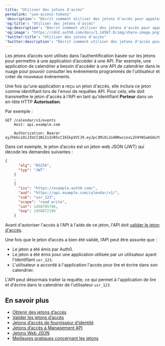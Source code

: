 ```yaml
---
title: "Utiliser des jetons d'accès"
permalink: "use-access-tokens"
'description': "Décrit comment utiliser des jetons d'accès pour appeler les API."
'og:title': "Utiliser des jetons d'accès"
'og:description': "Décrit comment utiliser des jetons d'accès pour appeler les API."
'og:image': "https://cdn2.auth0.com/docs/1.14567.0/img/share-image.png"
'twitter:title': "Utiliser des jetons d'accès"
'twitter:description': "Décrit comment utiliser des jetons d'accès pour appeler les API."
---
```


Les jetons d’accès sont utilisés dans l’authentification basée sur les jetons pour permettre à une application d’accéder à une API. Par exemple, une application de calendrier a besoin d'accéder à une API de calendrier dans le nuage pour pouvoir consulter les événements programmés de l'utilisateur et créer de nouveaux événements.

Une fois qu'une application a reçu un jeton d'accès, elle inclura ce jeton comme identifiant lors de l'envoi de requêtes API. Pour cela, elle doit transmettre le jeton d'accès à l'API en tant qu'identifiant **Porteur** dans un en-tête HTTP **Autorisation**.

Par exemple :

```http lines
GET /calendar/v1/events
    Host​: api.example.com
    
    Authorization: Bearer eyJhbGciOiJIUzI1NiIsInR5cCI6IkpXVCJ9.eyJpc3MiOiJodHRwczovL2V4YW1wbGUuYXV0aDAuY29tLyIsImF1ZCI6Imh0dHBzOi8vYXBpLmV4YW1wbGUuY29tL2NhbGFuZGFyL3YxLyIsInN1YiI6InVzcl8xMjMiLCJpYXQiOjE0NTg3ODU3OTYsImV4cCI6MTQ1ODg3MjE5Nn0.CA7eaHjIHz5NxeIJoFK9krqaeZrPLwmMmgI_XiQiIkQ
```

Dans cet exemple, le jeton d’accès est un jeton web JSON (<Tooltip href="/docs/fr-ca/glossary?term=json-web-token" tip="Jeton Web JSON (JWT)
Format standard de jeton d’ID (et souvent de jeton d’accès) utilisé pour représenter en toute sécurité des demandes entre deux parties." cta="Voir le glossaire">JWT</Tooltip>) qui décode les demandes suivantes :

```json lines
{
      "alg": "RS256",
      "typ": "JWT"
    }
    .
    {
      "iss": "https://example.auth0.com/",
      "aud": "https://api.example.com/calendar/v1/",
      "sub": "usr_123",
      "scope": "read write",
      "iat": 1458785796,
      "exp": 1458872196
    }
```

Avant d'autoriser l'accès à l'API à l'aide de ce jeton, l'API doit [valider le jeton d'accès](/docs/fr-ca/secure/tokens/access-tokens/validate-access-tokens).

Une fois que le jeton d’accès a bien été validé, l’API peut être assurée que :

* Le jeton a été émis par Auth0.
* Le jeton a été émis pour une application utilisée par un utilisateur ayant l'identifiant `usr_123`.
* L'utilisateur a accordé à l'application l'accès pour lire et écrire dans son calendrier.

L'API peut désormais traiter la requête, ce qui permet à l'application de lire et d'écrire dans le calendrier de l'utilisateur `usr_123`.

## En savoir plus

* [Obtenir des jetons d’accès](/docs/fr-ca/secure/tokens/access-tokens/get-access-tokens)
* [Valider les jetons d’accès](/docs/fr-ca/secure/tokens/access-tokens/validate-access-tokens)
* [Jetons d’accès de fournisseur d’identité](/docs/fr-ca/secure/tokens/access-tokens/identity-provider-access-tokens)
* [Jetons d’accès à Management API](/docs/fr-ca/secure/tokens/access-tokens/management-api-access-tokens)
* [Jetons Web JSON](/docs/fr-ca/secure/tokens/json-web-tokens)
* [Meilleures pratiques concernant les jetons](/docs/fr-ca/secure/tokens/token-best-practices)